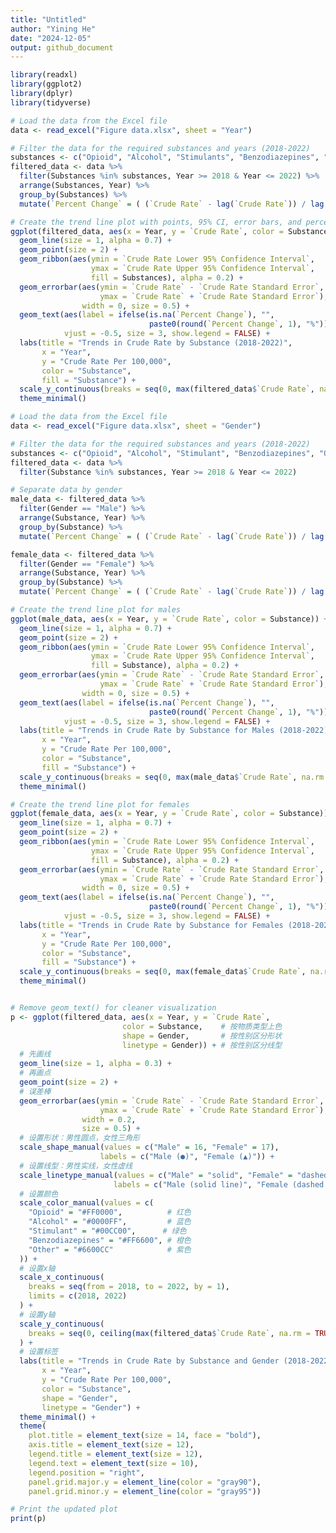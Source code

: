 ```yaml
---
title: "Untitled"
author: "Yining He"
date: "2024-12-05"
output: github_document
---
```


```r
library(readxl)
library(ggplot2)
library(dplyr)
library(tidyverse)
```

```r
# Load the data from the Excel file
data <- read_excel("Figure data.xlsx", sheet = "Year")

# Filter the data for the required substances and years (2018-2022)
substances <- c("Opioid", "Alcohol", "Stimulants", "Benzodiazepines", "Other")
filtered_data <- data %>%
  filter(Substances %in% substances, Year >= 2018 & Year <= 2022) %>%
  arrange(Substances, Year) %>%
  group_by(Substances) %>%
  mutate(`Percent Change` = ( (`Crude Rate` - lag(`Crude Rate`)) / lag(`Crude Rate`) ) * 100)

# Create the trend line plot with points, 95% CI, error bars, and percentage change labels
ggplot(filtered_data, aes(x = Year, y = `Crude Rate`, color = Substances)) +
  geom_line(size = 1, alpha = 0.7) +
  geom_point(size = 2) +
  geom_ribbon(aes(ymin = `Crude Rate Lower 95% Confidence Interval`, 
                  ymax = `Crude Rate Upper 95% Confidence Interval`, 
                  fill = Substances), alpha = 0.2) +
  geom_errorbar(aes(ymin = `Crude Rate` - `Crude Rate Standard Error`, 
                    ymax = `Crude Rate` + `Crude Rate Standard Error`), 
                width = 0, size = 0.5) +
  geom_text(aes(label = ifelse(is.na(`Percent Change`), "", 
                               paste0(round(`Percent Change`, 1), "%"))),
            vjust = -0.5, size = 3, show.legend = FALSE) +
  labs(title = "Trends in Crude Rate by Substance (2018-2022)",
       x = "Year",
       y = "Crude Rate Per 100,000",
       color = "Substance",
       fill = "Substance") +
  scale_y_continuous(breaks = seq(0, max(filtered_data$`Crude Rate`, na.rm = TRUE), by = 1)) +
  theme_minimal()
```

```r
# Load the data from the Excel file
data <- read_excel("Figure data.xlsx", sheet = "Gender")

# Filter the data for the required substances and years (2018-2022)
substances <- c("Opioid", "Alcohol", "Stimulant", "Benzodiazepines", "Other")
filtered_data <- data %>%
  filter(Substance %in% substances, Year >= 2018 & Year <= 2022)

# Separate data by gender
male_data <- filtered_data %>%
  filter(Gender == "Male") %>%
  arrange(Substance, Year) %>%
  group_by(Substance) %>%
  mutate(`Percent Change` = ( (`Crude Rate` - lag(`Crude Rate`)) / lag(`Crude Rate`) ) * 100)

female_data <- filtered_data %>%
  filter(Gender == "Female") %>%
  arrange(Substance, Year) %>%
  group_by(Substance) %>%
  mutate(`Percent Change` = ( (`Crude Rate` - lag(`Crude Rate`)) / lag(`Crude Rate`) ) * 100)

# Create the trend line plot for males
ggplot(male_data, aes(x = Year, y = `Crude Rate`, color = Substance)) +
  geom_line(size = 1, alpha = 0.7) +
  geom_point(size = 2) +
  geom_ribbon(aes(ymin = `Crude Rate Lower 95% Confidence Interval`, 
                  ymax = `Crude Rate Upper 95% Confidence Interval`, 
                  fill = Substance), alpha = 0.2) +
  geom_errorbar(aes(ymin = `Crude Rate` - `Crude Rate Standard Error`, 
                    ymax = `Crude Rate` + `Crude Rate Standard Error`), 
                width = 0, size = 0.5) +
  geom_text(aes(label = ifelse(is.na(`Percent Change`), "", 
                               paste0(round(`Percent Change`, 1), "%"))),
            vjust = -0.5, size = 3, show.legend = FALSE) +
  labs(title = "Trends in Crude Rate by Substance for Males (2018-2022)",
       x = "Year",
       y = "Crude Rate Per 100,000",
       color = "Substance",
       fill = "Substance") +
  scale_y_continuous(breaks = seq(0, max(male_data$`Crude Rate`, na.rm = TRUE), by = 1)) +
  theme_minimal()

# Create the trend line plot for females
ggplot(female_data, aes(x = Year, y = `Crude Rate`, color = Substance)) +
  geom_line(size = 1, alpha = 0.7) +
  geom_point(size = 2) +
  geom_ribbon(aes(ymin = `Crude Rate Lower 95% Confidence Interval`, 
                  ymax = `Crude Rate Upper 95% Confidence Interval`, 
                  fill = Substance), alpha = 0.2) +
  geom_errorbar(aes(ymin = `Crude Rate` - `Crude Rate Standard Error`, 
                    ymax = `Crude Rate` + `Crude Rate Standard Error`), 
                width = 0, size = 0.5) +
  geom_text(aes(label = ifelse(is.na(`Percent Change`), "", 
                               paste0(round(`Percent Change`, 1), "%"))),
            vjust = -0.5, size = 3, show.legend = FALSE) +
  labs(title = "Trends in Crude Rate by Substance for Females (2018-2022)",
       x = "Year",
       y = "Crude Rate Per 100,000",
       color = "Substance",
       fill = "Substance") +
  scale_y_continuous(breaks = seq(0, max(female_data$`Crude Rate`, na.rm = TRUE), by = 1)) +
  theme_minimal()
```
```r

```
```r
# Remove geom_text() for cleaner visualization
p <- ggplot(filtered_data, aes(x = Year, y = `Crude Rate`, 
                         color = Substance,    # 按物质类型上色
                         shape = Gender,       # 按性别区分形状
                         linetype = Gender)) + # 按性别区分线型
  # 先画线
  geom_line(size = 1, alpha = 0.3) +  
  # 再画点
  geom_point(size = 2) +
  # 误差棒
  geom_errorbar(aes(ymin = `Crude Rate` - `Crude Rate Standard Error`, 
                    ymax = `Crude Rate` + `Crude Rate Standard Error`), 
                width = 0.2, 
                size = 0.5) +
  # 设置形状：男性圆点，女性三角形
  scale_shape_manual(values = c("Male" = 16, "Female" = 17),
                    labels = c("Male (●)", "Female (▲)")) +  
  # 设置线型：男性实线，女性虚线
  scale_linetype_manual(values = c("Male" = "solid", "Female" = "dashed"),
                       labels = c("Male (solid line)", "Female (dashed line)")) +  
  # 设置颜色
  scale_color_manual(values = c(
    "Opioid" = "#FF0000",          # 红色
    "Alcohol" = "#0000FF",         # 蓝色
    "Stimulant" = "#00CC00",      # 绿色
    "Benzodiazepines" = "#FF6600", # 橙色
    "Other" = "#6600CC"            # 紫色
  )) +
  # 设置x轴
  scale_x_continuous(
    breaks = seq(from = 2018, to = 2022, by = 1),
    limits = c(2018, 2022)
  ) +
  # 设置y轴
  scale_y_continuous(
    breaks = seq(0, ceiling(max(filtered_data$`Crude Rate`, na.rm = TRUE)), by = 2)
  ) +
  # 设置标签
  labs(title = "Trends in Crude Rate by Substance and Gender (2018-2022)",
       x = "Year",
       y = "Crude Rate Per 100,000",
       color = "Substance",
       shape = "Gender",
       linetype = "Gender") +
  theme_minimal() +
  theme(
    plot.title = element_text(size = 14, face = "bold"),
    axis.title = element_text(size = 12),
    legend.title = element_text(size = 12),
    legend.text = element_text(size = 10),
    legend.position = "right",
    panel.grid.major.y = element_line(color = "gray90"),
    panel.grid.minor.y = element_line(color = "gray95"))

# Print the updated plot
print(p)
```
```r

```

